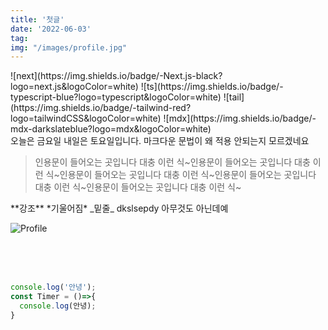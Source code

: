 ```yaml
---
title: '첫글'
date: '2022-06-03'
tag:
img: "/images/profile.jpg"
---
```


<div className="flex flex-row justify-center space-x-1 mb-16">
  <span>![next](https://img.shields.io/badge/-Next.js-black?logo=next.js&logoColor=white)</span>
  <span>![ts](https://img.shields.io/badge/-typescript-blue?logo=typescript&logoColor=white)</span>
  <span>![tail](https://img.shields.io/badge/-tailwind-red?logo=tailwindCSS&logoColor=white)</span>
  <span>![mdx](https://img.shields.io/badge/-mdx-darkslateblue?logo=mdx&logoColor=white)</span>
</div>

<RoughNotationGroup show={true}>
오늘은 <RoughNotation type="highlight" color="palevioletred" order="3">금요일</RoughNotation>
내일은 <RoughNotation type="circle" color="#a3fbf6" order="2">토요일</RoughNotation>입니다.  
마크다운 문법이 왜 적용 안되는지
<RoughNotation type="crossed-off" color="darkorange" order="1">모르겠네요</RoughNotation>
<div className="m-6">
  <RoughNotation type="bracket" brackets={["left", "right"]} strokeWidth="3"  color="black">
    <blockquote>인용문이 들어오는 곳입니다 대충 이런 식~인용문이 들어오는 곳입니다 대충 이런 식~인용문이 들어오는 곳입니다 대충 이런 식~인용문이 들어오는 곳입니다 대충 이런 식~인용문이 들어오는 곳입니다 대충 이런 식~</blockquote>
  </RoughNotation>
</div>
</RoughNotationGroup>
**강조**  
*기울어짐*  
_밑줄_  
<span style={{color:"red"}}>dkslsepdy</span>  
<span className="text-blue-600">아무것도 아닌데예</span>

![Profile](/images/Profile.jpg)
<BlogImg src="/images/Profile.jpg" width={200} height={120} />


<br />
<br />
<br />
  
```js
console.log('안녕');
const Timer = ()=>{
  console.log(안녕);
}
```


